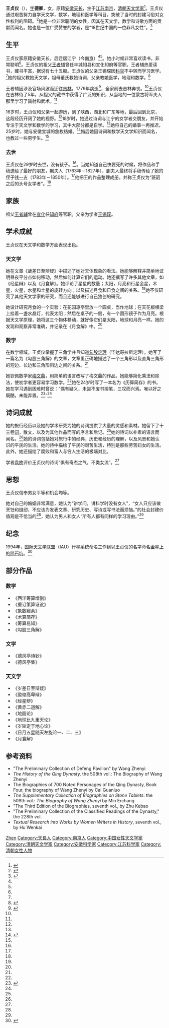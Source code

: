 {{Otheruses|other=名为王德卿的其他人物|王德卿}}
{{東亞女性歷史人物
|名稱 = 王贞仪
|身份 = 天文学家
|時代 = [[清朝|清朝]]
|圖片名稱 = 
|圖片大小 = 
|圖片說明 = 
|名 = 
|姓名 = 
|字 = 德卿
|出生日期 = 1768年
|出生地點 = [[江苏|江苏]][[南京|南京]]
|婚年 = 
|逝世日期 = 1797年
|逝世地點 = 
|祖籍   = [[安徽|安徽]][[天长|天长]]
|父親 = [[王锡琛|王锡琛]]
|嫡母 = 
|母親 = 
|夫 = 詹枚
|子 = 
|女 = 
|養子 = 
|養女 = 
|繼子 = 
|繼女 = 
|其他親屬 = [[王者辅|王者辅]]（祖父）
|經歷 = 
|著作 = 
|注釋=
}}
'''王贞仪'''（{{bd|1768年||1797年|catIdx=W王}}），[[表字|字]]'''德卿'''，女，原籍[[安徽|安徽]][[天长|天长]]，生于[[江苏|江苏]][[南京|南京]]，[[清朝|清朝]][[天文学家|天文学家]]<ref name=Peterson>{{cite book|last=Peterson |first=Barbara Bennett |title=Notable Women Of China: Shang Dynasty To The Early Twentieth Century |location=New York |publisher=M.E. Sharp |date=2000 |isbn= 9780765619297 |pages=341–345 }}</ref>。王贞仪通过艰苦努力自学天文学，数学，地理和医学等科目，突破了当时的封建习俗对女性权利的阻碍。<ref name=Shen>{{cite book|last=Shen|first=Yu Wu|title=清代女科学家 (Female scientists in Qing dynasty)|date=2011|publisher=Zhejiang Education Press|location=Zhejiang|isbn=978- 7- 5338- 8976- 0}}</ref>她是一位非常聪明的女性，因其在天文学，数学和诗歌方面的贡献而闻名。她也是一位广受赞誉的学者，是“18世纪中国的一位非凡女性”。<ref name=Li>{{cite book|last=Li|first=Zigang|title=安徽历史述要 (History of Anhui)|date=1982|page=631}}</ref>

== 生平 ==
王贞仪家原籍安徽天长，后迁居江宁（今[[南京|南京]]）<ref name=Peterson/><ref name=Shen/>。她小时候非常喜欢读书，非常聪明<ref name=Peterson/>。王贞仪的祖父[[王者辅|王者辅]]曾任丰城知县和宣化知府等官职。王者辅热爱读书，藏书丰富，据说有七十五橱。王贞仪的父亲王锡琛因[[科举|科举]]不中转而学习医学。<ref name=Peterson/>她的祖父教她天文学，祖母董氏教她诗词，父亲教她医学，地理和数学。<ref name=Lee>{{cite book|last=Lee|first=Lily Xiao Hong|title=Biographical Dictionary of Chinese Women: The Qing Period, 1644–1911|publisher=M.E. Sharpe, Inc.|isbn=0-7656-0043-9|pages=230–231|edition=v. 1|author2=A.D. Stefanowska|editor=Clara Wing-chung Ho}}</ref>

王者辅因涉及官场风波而迁往[[吉林|吉林]]，1779年病逝<ref>{{Cite book|title=安徽人物大辞典|author=戎毓明主编; 王仪之, 方平, 叶洪渠等副主编|publisher=团结出版社|year=1992|isbn=|location=北京|pages=}}</ref>，全家前去吉林奔丧。<ref name=Peterson/>王贞仪在吉林待了5年，从祖父的藏书中获得了广泛的知识，从当地的一位蒙古将军夫人那里学习了骑射和武术。<ref name=Peterson/>

16岁时，王贞仪和父亲一起游历，到了陕西，湖北和广东等地，最后回到北京，这段经历开阔了她的视野。<ref name=Peterson/>18岁时，她通过诗词与江宁的女学者交朋友，并开始专注于天文学和数学的学习，其中大部分都是自学。<ref name=Lee/>她将自己的婚事一再推迟，25岁时，她与安徽宣城的詹枚结婚。<ref>{{cite web |title=清代女科学家王贞仪：自学数学和天文学，发现日月食成因 |url=https://new.qq.com/omn/20181029/20181029A0ALVH.html |publisher=腾讯网 |accessdate=2019-03-31 |archive-date=2019-03-31 |archive-url=https://web.archive.org/web/20190331044000/https://new.qq.com/omn/20181029/20181029A0ALVH.html |dead-url=no }}</ref>婚后她因诗词和数学天文学知识而闻名，也教过一些男学生。<ref name=Lee/>

=== 去世 ===
王贞仪在29岁时去世，没有孩子。<ref name=Peterson/>。当她知道自己快要死的时候，将作品和手稿送给了最好的朋友，蒯夫人（1763年－1827年），蒯夫人最终将手稿传给了她的侄子[[钱一吉|钱一吉]]（1783年－1850年）。<ref name=Peterson/>他把王的作品整理成册，并称王贞仪为“[[班昭|班昭]]之后的头号女学者”。<ref name=Peterson/>

== 家族 ==
祖父[[王者辅|王者辅]]曾在[[宣化府_(清朝)|宣化]]任[[知府|知府]]等官职。父亲为学者[[王锡琛|王锡琛]]。

== 学术成就 ==
王贞仪在天文学和数学方面表现出色。

=== 天文学 ===
她在文章《歲差日至辨疑》中描述了她对天体现象的看法。她能够解释并简单地证明昼夜平分点如何移动，然后如何计算它们的运动。她还撰写了许多其他文章，如《经星辩》以及《月食解》。她评论了星星的数量；太阳，月亮和行星金星，木星，火星，水星和土星的旋转方向；以及描述月食和日食之间的关系。<ref name=Peterson/>她不仅研究了其他天文学家的研究，而且还能够进行自己独创的研究。

她设计研究月食的一个实验：在花园凉亭里放一个圆桌，当作地球；在天花板横梁上挂着一盏水晶灯，代表太阳；然后在桌子的一侧，有一个圆形镜子作为月亮。根据天文学原理，她将这三个物体移动，就好像它们是太阳，地球和月亮一样。她的发现和观察非常准确，并记录在《月食解》中。<ref name=Peterson/>

=== 数学 ===
在数学领域，王贞仪掌握了三角学并且知道[[勾股定理|勾股定理]]（毕达哥拉斯定理）。她写了一篇名为《勾股三角解》的文章，文章里正确地描述了一个三角形以及直角三角形的短边、长边和三角形斜边之间的关系。<ref name=Peterson/>

她钦佩数学家[[梅文鼎|梅文鼎]]，用简单的语言改写了梅文鼎的作品。她能够简化乘法和除法，使初学者更容易学习数学。<ref name=Peterson/>她在24岁时写了一本名为《历算简存》的书。她在学习遇到困难时曾说：“偶有疑义，未尝不废书搁笔，三叹而兴焉。唯以好之既酷，未能弃置。<ref>{{cite book |author1=王贞仪 |title=德风亭初集 |edition=金陵丛书 |url=https://ctext.org/library.pl?if=gb&file=85007&page=48 |chapter=象数窥余序 |access-date=2021-08-14 |archive-date=2021-08-14 |archive-url=https://web.archive.org/web/20210814085728/https://ctext.org/library.pl?if=gb&file=85007&page=48 |dead-url=no }}</ref>”<ref name=Peterson/>

== 诗词成就 ==
她的旅行经历以及她的学术研究为她的诗词提供了大量的灵感和素材。她留下了十三卷[[词_(文学)|词]]，散文，以及为其他作品而写的序言和后记。<ref name=Peterson/>她的诗词以朴素的语言而闻名。<ref name=Lee/>她的诗词包括她对旅行中的经典，历史和经历的理解，以及风景和她认识的平民的生活。她的诗中描绘了平民的艰苦生活，特别是那些劳苦妇女的生活。此外，她还描绘了腐败和富人与穷人生活的极端对比。

学者[[袁枚|袁枚]]评价王贞仪的诗词“俱有奇杰之气，不类女流”。<ref name=Peterson/>

== 思想 ==
王贞仪信奉男女平等和机会均等。

她对自己的婚姻非常满意，她认为“讲学问，讲科学时没有女人”，“女人只应该做烹饪和缝纫，不应该为发表文章、研究历史、写诗或写书法而烦恼。”的社会封建价值观是不恰当的<ref name=Peterson/>，她认为男人和女人“所有人都有同样的学习理由。”<ref name=Peterson/>

== 纪念 ==
1994年，[[国际天文学联盟|国际天文学联盟]]（IAU）行星系统命名工作组以王贞仪的名字命名[[金星上的撞击坑列表#W|金星上的陨石坑]]。<ref name="gazetteer">{{cite web |title=Planetary Names: Crater, craters: Wang Zhenyi on Venus |url=https://planetarynames.wr.usgs.gov/Feature/6487 |website=Gazetteer of Planetary Nomenclature |accessdate=2020-09-09 |archive-date=2018-12-18 |archive-url=https://web.archive.org/web/20181218145725/https://planetarynames.wr.usgs.gov/Feature/6487 |dead-url=no }}</ref>

== 部分作品 ==
{{Wikisource author}}
{{Div col}}
===数学===
*《西洋筹算增删》
*《重订策算证讹》
*《象数窥余》
*《术算简存》
*《筹算易知》
*《勾股三角解》

===文学===
*《德风亭诗钞》
*《德风亭集》

===天文学===
*《岁差日至辩疑》
*《盈缩高卑辩》
*《经星辩》
*《黄赤二道解》
*《地圆论》
*《地球比九重天论》
*《岁轮定于地心论》
*《日月五星随天左旋论一、二、三》
*《月食解》
{{Div col end}}

== 参考资料 ==
{{Reflist}}
*"The Preliminary Collection of Defeng Pavilion" by Wang Zhenyi
*''The History of the Qing Dynasty,'' the 508th vol.: The Biography of Wang Zhenyi
*The Biographies of 700 Noted Personages of the Qing Dynasty, Book Four, the biography of Wang Zhenyi by Cai Guanluo
*''The Supplementary Collection of Biographies on Stone Tablets'': the 509th vol.: ''The Biography of Wang Zhenyi'' by Min Erchang
*"The Third Edition of the Biographies, seventh vol., by Zhu Kebao
*"The Preliminary Collection of the Classified Readings of the Dynasty," the 228th vol.
*''Textual Research into Works by Women Writers in History'', seventh vol., by Hu Wenkai

{{Authority control}}
{{DEFAULTSORT:Wang王}}
[[Category:王姓|Zhen]]
[[Category:天長人|Category:天長人]]
[[Category:南京人|Category:南京人]]
[[Category:中国女性天文学家|Category:中国女性天文学家]]
[[Category:清朝天文学家|Category:清朝天文学家]]
[[Category:安徽科学家|Category:安徽科学家]]
[[Category:江苏科学家|Category:江苏科学家]]
[[Category:清朝女性人物|Category:清朝女性人物]]